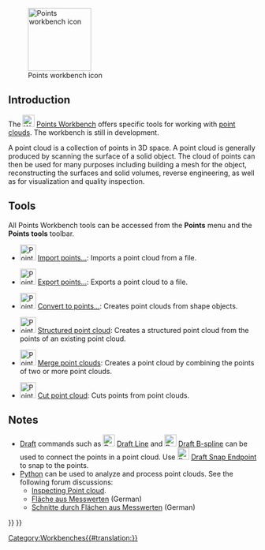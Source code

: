 <languages/>
<translate>

<!--T:13-->
{{Docnav
|[[PartDesign_Workbench|PartDesign Workbench]]
|[[Reverse_Engineering_Workbench|Reverse Engineering Workbench]]
|IconL=Workbench_PartDesign.svg
|IconR=Workbench_Reverse_Engineering.svg
}}

<!--T:14-->
[[Image:Workbench_Points.svg|thumb|128px|Points workbench icon]]

</translate>
{{TOCright}}
<translate>

==Introduction== <!--T:1-->

<!--T:15-->
The [[Image:Workbench_Points.svg|24px]] [[Points_Workbench|Points Workbench]] offers specific tools for working with [http://en.wikipedia.org/wiki/Point_cloud point clouds]. The workbench is still in development.

<!--T:8-->
A point cloud is a collection of points in 3D space. A point cloud is generally produced by scanning the surface of a solid object. The cloud of points can then be used for many purposes including building a mesh for the object, reconstructing the surfaces and solid volumes, reverse engineering, as well as for visualization and quality inspection.

==Tools== <!--T:4-->

<!--T:5-->
All Points Workbench tools can be accessed from the '''Points''' menu and the '''Points tools''' toolbar.

<!--T:19-->
* [[Image:Points_Import.svg|32px]] [[Points_Import|Import points...]]: Imports a point cloud from a file.

<!--T:20-->
* [[Image:Points_Export.svg|32px]] [[Points_Export|Export points...]]: Exports a point cloud to a file.

<!--T:17-->
* [[Image:Points_Convert.svg|32px]] [[Points_Convert|Convert to points...]]: Creates point clouds from shape objects.

<!--T:18-->
* [[Image:Points_Structure.svg|32px]] [[Points_Structure|Structured point cloud]]: Creates a structured point cloud from the points of an existing point cloud.

<!--T:22-->
* [[Image:Points_Merge.svg|32px]] [[Points_Merge|Merge point clouds]]: Creates a point cloud by combining the points of two or more point clouds.

<!--T:21-->
* [[Image:Points_PolyCut.svg|32px]] [[Points_PolyCut|Cut point cloud]]: Cuts points from point clouds.

==Notes== <!--T:16-->

<!--T:7-->
* [[Draft_Workbench|Draft]] commands such as [[Image:Draft_Line.svg|24px]] [[Draft_Line|Draft Line]] and [[Image:Draft_BSpline.svg|24px]] [[Draft_BSpline|Draft B-spline]] can be used to connect the points in a point cloud. Use [[Image:Draft_Snap_Endpoint.svg|24px]] [[Draft_Snap_Endpoint|Draft Snap Endpoint]] to snap to the points.
* [[Python|Python]] can be used to analyze and process point clouds. See the following forum discussions:
** [http://forum.freecadweb.org/viewtopic.php?f=3&t=16098 Inspecting Point cloud].
** [http://forum.freecadweb.org/viewtopic.php?f=13&t=15988 Fläche aus Messwerten] (German)
** [http://forum.freecadweb.org/viewtopic.php?f=13&t=16103 Schnitte durch Flächen aus Messwerten] (German)


<!--T:3-->
{{Docnav
|[[PartDesign_Workbench|PartDesign Workbench]]
|[[Reverse_Engineering_Workbench|Reverse Engineering Workbench]]
|IconL=Workbench_PartDesign.svg
|IconR=Workbench_Reverse_Engineering.svg
}}

</translate>
{{Points Tools navi{{#translation:}}}}
{{Userdocnavi{{#translation:}}}}
[[Category:Workbenches{{#translation:}}]]